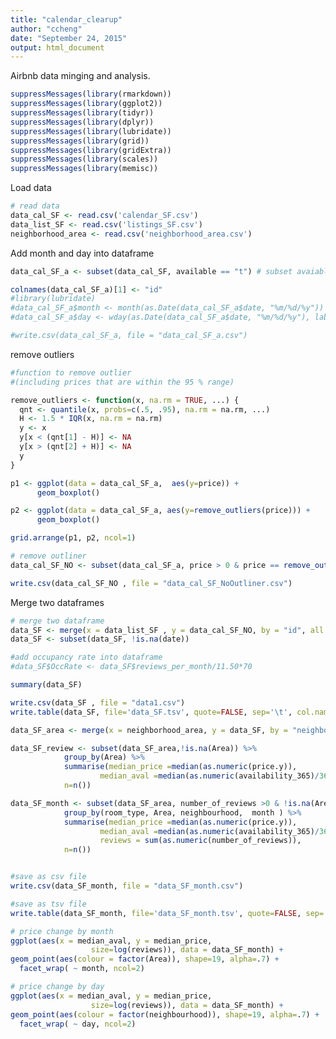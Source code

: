 ```yaml
---
title: "calendar_clearup"
author: "ccheng"
date: "September 24, 2015"
output: html_document
---
```


Airbnb data minging and analysis.

```r
suppressMessages(library(rmarkdown))
suppressMessages(library(ggplot2))
suppressMessages(library(tidyr))
suppressMessages(library(dplyr))
suppressMessages(library(lubridate))
suppressMessages(library(grid))
suppressMessages(library(gridExtra))
suppressMessages(library(scales))
suppressMessages(library(memisc))

```

Load data
```r
# read data
data_cal_SF <- read.csv('calendar_SF.csv')
data_list_SF <- read.csv('listings_SF.csv')
neighborhood_area <- read.csv('neighborhood_area.csv')

```


Add month and day into dataframe
```r
data_cal_SF_a <- subset(data_cal_SF, available == "t") # subset avaiable data

colnames(data_cal_SF_a)[1] <- "id"
#library(lubridate)
#data_cal_SF_a$month <- month(as.Date(data_cal_SF_a$date, "%m/%d/%y")) # add month 
#data_cal_SF_a$day <- wday(as.Date(data_cal_SF_a$date, "%m/%d/%y"), label=TRUE)

#write.csv(data_cal_SF_a, file = "data_cal_SF_a.csv")
```

remove outliers
```r

#function to remove outlier 
#(including prices that are within the 95 % range)

remove_outliers <- function(x, na.rm = TRUE, ...) {
  qnt <- quantile(x, probs=c(.5, .95), na.rm = na.rm, ...)
  H <- 1.5 * IQR(x, na.rm = na.rm)
  y <- x
  y[x < (qnt[1] - H)] <- NA
  y[x > (qnt[2] + H)] <- NA
  y
}

p1 <- ggplot(data = data_cal_SF_a,  aes(y=price)) +
      geom_boxplot()

p2 <- ggplot(data = data_cal_SF_a, aes(y=remove_outliers(price))) +
      geom_boxplot()

grid.arrange(p1, p2, ncol=1)

# remove outliner
data_cal_SF_NO <- subset(data_cal_SF_a, price > 0 & price == remove_outliers(price), !is.na(price))

write.csv(data_cal_SF_NO , file = "data_cal_SF_NoOutliner.csv")
```

Merge two dataframes
```r
# merge two dataframe
data_SF <- merge(x = data_list_SF , y = data_cal_SF_NO, by = "id", all = TRUE)
data_SF <- subset(data_SF, !is.na(date))

#add occupancy rate into dataframe
#data_SF$OccRate <- data_SF$reviews_per_month/11.50*70

summary(data_SF) 

write.csv(data_SF , file = "data1.csv")
write.table(data_SF, file='data_SF.tsv', quote=FALSE, sep='\t', col.names = NA)

```


```r
data_SF_area <- merge(x = neighborhood_area, y = data_SF, by = "neighbourhood", all = TRUE)

data_SF_review <- subset(data_SF_area,!is.na(Area)) %>%
            group_by(Area) %>%
            summarise(median_price =median(as.numeric(price.y)), 
                    median_aval =median(as.numeric(availability_365)/365*100) ,
            n=n())

data_SF_month <- subset(data_SF_area, number_of_reviews >0 & !is.na(Area)) %>%
            group_by(room_type, Area, neighbourhood,  month ) %>%
            summarise(median_price =median(as.numeric(price.y)), 
                    median_aval =median(as.numeric(availability_365)/365*100),
                    reviews = sum(as.numeric(number_of_reviews)),
            n=n())


#save as csv file
write.csv(data_SF_month, file = "data_SF_month.csv")

#save as tsv file
write.table(data_SF_month, file='data_SF_month.tsv', quote=FALSE, sep='\t', col.names = NA)

```

```r
# price change by month
ggplot(aes(x = median_aval, y = median_price, 
                  size=log(reviews)), data = data_SF_month) +
geom_point(aes(colour = factor(Area)), shape=19, alpha=.7) +
  facet_wrap( ~ month, ncol=2)

# price change by day
ggplot(aes(x = median_aval, y = median_price, 
                  size=log(reviews)), data = data_SF_month) +
geom_point(aes(colour = factor(neighbourhood)), shape=19, alpha=.7) +
  facet_wrap( ~ day, ncol=2)

```